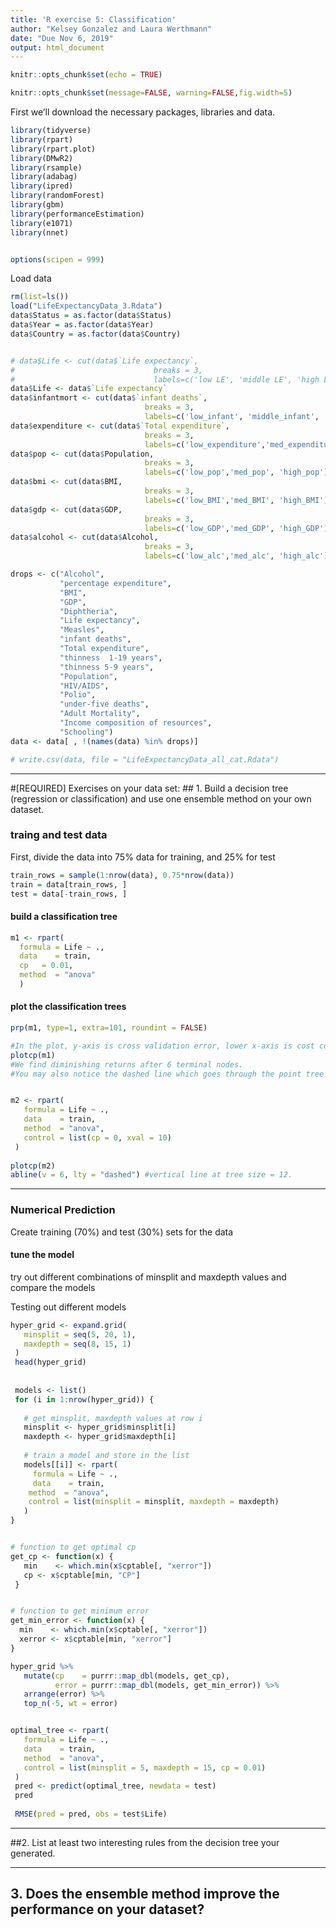 ```yaml
---
title: 'R exercise 5: Classification'
author: "Kelsey Gonzalez and Laura Werthmann"
date: "Due Nov 6, 2019"
output: html_document
---
```


```r
knitr::opts_chunk$set(echo = TRUE)
```

```r
knitr::opts_chunk$set(message=FALSE, warning=FALSE,fig.width=5)
```

First we'll download the necessary packages, libraries and data.
```r
library(tidyverse)
library(rpart)
library(rpart.plot)
library(DMwR2)
library(rsample)
library(adabag)
library(ipred)
library(randomForest)
library(gbm)
library(performanceEstimation)
library(e1071)
library(nnet)


options(scipen = 999)
```

Load data
```r
rm(list=ls())
load("LifeExpectancyData_3.Rdata")
data$Status = as.factor(data$Status)
data$Year = as.factor(data$Year)
data$Country = as.factor(data$Country)


# data$Life <- cut(data$`Life expectancy`, 
#                               breaks = 3, 
#                               labels=c('low LE', 'middle LE', 'high LE'))
data$Life <- data$`Life expectancy`
data$infantmort <- cut(data$`infant deaths`, 
                              breaks = 3, 
                              labels=c('low_infant', 'middle_infant', 'high_infant'))
data$expenditure <- cut(data$`Total expenditure`, 
                              breaks = 3, 
                              labels=c('low_expenditure','med_expenditure', 'high_expenditure'))
data$pop <- cut(data$Population, 
                              breaks = 3, 
                              labels=c('low_pop','med_pop', 'high_pop'))
data$bmi <- cut(data$BMI, 
                              breaks = 3, 
                              labels=c('low_BMI','med_BMI', 'high_BMI'))  
data$gdp <- cut(data$GDP, 
                              breaks = 3, 
                              labels=c('low_GDP','med_GDP', 'high_GDP'))  
data$alcohol <- cut(data$Alcohol, 
                              breaks = 3, 
                              labels=c('low_alc','med_alc', 'high_alc'))  

drops <- c("Alcohol",
           "percentage expenditure",
           "BMI",
           "GDP",
           "Diphtheria",
           "Life expectancy",
           "Measles",
           "infant deaths",
           "Total expenditure", 
           "thinness  1-19 years",  
           "thinness 5-9 years", 
           "Population", 
           "HIV/AIDS", 
           "Polio",
           "under-five deaths",
           "Adult Mortality",
           "Income composition of resources",
           "Schooling")
data <- data[ , !(names(data) %in% drops)]

# write.csv(data, file = "LifeExpectancyData_all_cat.Rdata")
```
____
#[REQUIRED]
Exercises on your data set: 
## 1.	Build a decision tree (regression or classification) and use one ensemble method on your own dataset.

### traing and test data
First, divide the data into 75% data for training, and 25% for test
```r
train_rows = sample(1:nrow(data), 0.75*nrow(data))
train = data[train_rows, ]
test = data[-train_rows, ]
```




#### build a classification tree

```r
m1 <- rpart(
  formula = Life ~ .,
  data    = train,
  cp   = 0.01,
  method  = "anova"
  )
```
#### plot the classification trees
```r

prp(m1, type=1, extra=101, roundint = FALSE)

#In the plot, y-axis is cross validation error, lower x-axis is cost complexity (α or cp) value, upper x-axis is the number of terminal nodes (tree size) 
plotcp(m1)
#We find diminishing returns after 6 terminal nodes.
#You may also notice the dashed line which goes through the point tree size= 6.



```


```r
m2 <- rpart(
   formula = Life ~ .,
   data    = train,
   method  = "anova", 
   control = list(cp = 0, xval = 10)
 )
 
plotcp(m2)
abline(v = 6, lty = "dashed") #vertical line at tree size = 12.

```
____

### Numerical Prediction 

Create training (70%) and test (30%) sets for the data


#### tune the model
try out different combinations of minsplit and maxdepth values and compare the models



Testing out different models
```r
hyper_grid <- expand.grid(
   minsplit = seq(5, 20, 1),
   maxdepth = seq(8, 15, 1)
 )
 head(hyper_grid)
 
 
 models <- list()
 for (i in 1:nrow(hyper_grid)) {
   
   # get minsplit, maxdepth values at row i
   minsplit <- hyper_grid$minsplit[i]
   maxdepth <- hyper_grid$maxdepth[i]
   
   # train a model and store in the list
   models[[i]] <- rpart(
     formula = Life ~ .,
     data    = train,
    method  = "anova",
    control = list(minsplit = minsplit, maxdepth = maxdepth)
   )
}


# function to get optimal cp
get_cp <- function(x) {
   min    <- which.min(x$cptable[, "xerror"])
   cp <- x$cptable[min, "CP"] 
 }


# function to get minimum error
get_min_error <- function(x) {
  min    <- which.min(x$cptable[, "xerror"])
  xerror <- x$cptable[min, "xerror"] 
}

hyper_grid %>%
   mutate(cp    = purrr::map_dbl(models, get_cp),
          error = purrr::map_dbl(models, get_min_error)) %>%
   arrange(error) %>%
   top_n(-5, wt = error)



```


```r
optimal_tree <- rpart(
   formula = Life ~ .,
   data    = train,
   method  = "anova",
   control = list(minsplit = 5, maxdepth = 15, cp = 0.01)
 )
 pred <- predict(optimal_tree, newdata = test)
 pred
 
 RMSE(pred = pred, obs = test$Life)

```
____


##2. List at least two interesting rules from the decision tree your generated. 

____
## 3. Does the ensemble method improve the performance on your dataset?